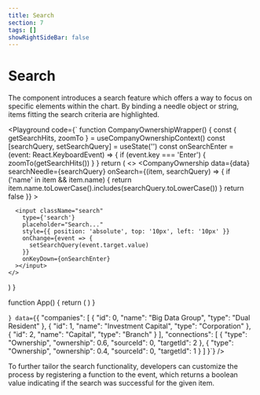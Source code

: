 ```yaml
---
title: Search
section: 7
tags: []
showRightSideBar: false
---
```


# Search

The <TypeLink type="CompanyOwnership" /> component introduces a search feature which offers a way to focus on specific elements within the chart. By binding
a needle object or string, items fitting the search criteria are highlighted.

<Playground
    code={`
function CompanyOwnershipWrapper() {
  const { getSearchHits, zoomTo } = useCompanyOwnershipContext()
  const [searchQuery, setSearchQuery] = useState('')
  const onSearchEnter = (event: React.KeyboardEvent) => {
    if (event.key === 'Enter') {
      zoomTo(getSearchHits())
    }
  }
  return (
    <>
      <CompanyOwnership
        data={data}
        searchNeedle={searchQuery}
        onSearch={(item, searchQuery) => {
          if ('name' in item && item.name) {
            return item.name.toLowerCase().includes(searchQuery.toLowerCase())
          }
          return false
        }}
      ></CompanyOwnership>

      <input className="search"
        type={'search'}
        placeholder="Search..."
        style={{ position: 'absolute', top: '10px', left: '10px' }}
        onChange={event => {
          setSearchQuery(event.target.value)
        }}
        onKeyDown={onSearchEnter}
      ></input>
    </>
  )
}

function App() {
return (
  <CompanyOwnershipProvider>
    <CompanyOwnershipWrapper></CompanyOwnershipWrapper>
  </CompanyOwnershipProvider>
)
}

`}
    data={`{
      "companies": [
        {
          "id": 0,
          "name": "Big Data Group",
          "type": "Dual Resident"
        },
        {
          "id": 1,
          "name": "Investment Capital",
          "type": "Corporation"
        },
        {
          "id": 2,
          "name": "Capital",
          "type": "Branch"
        }
      ],
      "connections": [
        {
         "type": "Ownership",
         "ownership": 0.6,
         "sourceId": 0,
         "targetId": 2
        },
        {
          "type": "Ownership",
          "ownership": 0.4,
          "sourceId": 0,
          "targetId": 1
        }
      ]
    }`}
/>

To further tailor the search functionality, developers can customize the process by registering a function to the
<TypeLink type="CompanyOwnership" member="onSearch"/> event, which returns a boolean value indicating if the search was successful for the given item.
